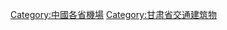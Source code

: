 {{Catnav|頁面分類|各種主題的頁面分類|依中国各省来作的分类|中國各省交通|甘肅交通}}

[[Category:中國各省機場|Category:中國各省機場]]
[[Category:甘肃省交通建筑物|Category:甘肃省交通建筑物]]